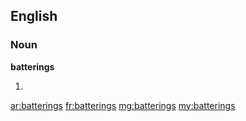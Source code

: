 ==English==

===Noun===
'''batterings'''

# {{plural of|[[battering]]}}

[[ar:batterings]]
[[fr:batterings]]
[[mg:batterings]]
[[my:batterings]]